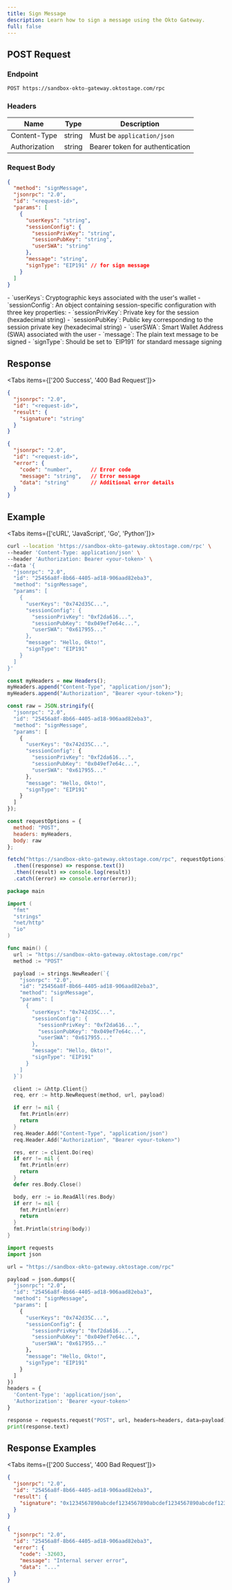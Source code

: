 ```yaml
---
title: Sign Message
description: Learn how to sign a message using the Okto Gateway.
full: false
---
```



<DevTools />

## POST Request

### Endpoint

```bash
POST https://sandbox-okto-gateway.oktostage.com/rpc
```

### Headers

| Name | Type | Description |
|------|------|-------------|
| Content-Type | string | Must be `application/json` |
| Authorization | string | Bearer token for authentication |

### Request Body

```json
{
  "method": "signMessage",
  "jsonrpc": "2.0",
  "id": "<request-id>",
  "params": [
    {
      "userKeys": "string",
      "sessionConfig": {
        "sessionPrivKey": "string",
        "sessionPubKey": "string", 
        "userSWA": "string"
      },
      "message": "string",
      "signType": "EIP191" // for sign message
    }
  ]
}
```

<CollapsibleCallout type="tip" title="Request Parameters">
- `userKeys`: Cryptographic keys associated with the user's wallet
- `sessionConfig`: An object containing session-specific configuration with three key properties:
  - `sessionPrivKey`: Private key for the session (hexadecimal string)
  - `sessionPubKey`: Public key corresponding to the session private key (hexadecimal string)
  - `userSWA`: Smart Wallet Address (SWA) associated with the user
- `message`: The plain text message to be signed
- `signType`: Should be set to `EIP191` for standard message signing

</CollapsibleCallout>

## Response

<Tabs items={['200 Success', '400 Bad Request']}>
<Tab value="200 Success">

```json
{
  "jsonrpc": "2.0",
  "id": "<request-id>",
  "result": {
    "signature": "string"    
  }
}
```

</Tab>

<Tab value="400 Bad Request">

```json
{
  "jsonrpc": "2.0",
  "id": "<request-id>",
  "error": {
    "code": "number",      // Error code
    "message": "string",   // Error message
    "data": "string"       // Additional error details
  }
}
```

</Tab>
</Tabs>

## Example

<Tabs items={['cURL', 'JavaScript', 'Go', 'Python']}>
<Tab value="cURL">

```bash
curl --location 'https://sandbox-okto-gateway.oktostage.com/rpc' \
--header 'Content-Type: application/json' \
--header 'Authorization: Bearer <your-token>' \
--data '{
  "jsonrpc": "2.0",
  "id": "25456a8f-8b66-4405-ad18-906aad82eba3",
  "method": "signMessage",
  "params": [
    {
      "userKeys": "0x742d35C...",
      "sessionConfig": {
        "sessionPrivKey": "0xf2da616...",
        "sessionPubKey": "0x049ef7e64c...",
        "userSWA": "0x617955..."
      },
      "message": "Hello, Okto!",
      "signType": "EIP191"
    }
  ]
}'
```

</Tab>

<Tab value="JavaScript">

```javascript
const myHeaders = new Headers();
myHeaders.append("Content-Type", "application/json");
myHeaders.append("Authorization", "Bearer <your-token>");

const raw = JSON.stringify({
  "jsonrpc": "2.0",
  "id": "25456a8f-8b66-4405-ad18-906aad82eba3",
  "method": "signMessage",
  "params": [
    {
      "userKeys": "0x742d35C...",
      "sessionConfig": {
        "sessionPrivKey": "0xf2da616...",
        "sessionPubKey": "0x049ef7e64c...",
        "userSWA": "0x617955..."
      },
      "message": "Hello, Okto!",
      "signType": "EIP191"
    }
  ]
});

const requestOptions = {
  method: "POST",
  headers: myHeaders,
  body: raw
};

fetch("https://sandbox-okto-gateway.oktostage.com/rpc", requestOptions)
  .then((response) => response.text())
  .then((result) => console.log(result))
  .catch((error) => console.error(error));
```
</Tab>

<Tab value="Go">

```go
package main

import (
  "fmt"
  "strings"
  "net/http"
  "io"
)

func main() {
  url := "https://sandbox-okto-gateway.oktostage.com/rpc"
  method := "POST"

  payload := strings.NewReader(`{
    "jsonrpc": "2.0",
    "id": "25456a8f-8b66-4405-ad18-906aad82eba3",
    "method": "signMessage",
    "params": [
      {
        "userKeys": "0x742d35C...",
        "sessionConfig": {
          "sessionPrivKey": "0xf2da616...",
          "sessionPubKey": "0x049ef7e64c...",
          "userSWA": "0x617955..."
        },
        "message": "Hello, Okto!",
        "signType": "EIP191"
      }
    ]
  }`)

  client := &http.Client{}
  req, err := http.NewRequest(method, url, payload)

  if err != nil {
    fmt.Println(err)
    return
  }
  req.Header.Add("Content-Type", "application/json")
  req.Header.Add("Authorization", "Bearer <your-token>")

  res, err := client.Do(req)
  if err != nil {
    fmt.Println(err)
    return
  }
  defer res.Body.Close()

  body, err := io.ReadAll(res.Body)
  if err != nil {
    fmt.Println(err)
    return
  }
  fmt.Println(string(body))
}
```

</Tab>

<Tab value="Python">

```python
import requests
import json

url = "https://sandbox-okto-gateway.oktostage.com/rpc"

payload = json.dumps({
  "jsonrpc": "2.0",
  "id": "25456a8f-8b66-4405-ad18-906aad82eba3",
  "method": "signMessage",
  "params": [
    {
      "userKeys": "0x742d35C...",
      "sessionConfig": {
        "sessionPrivKey": "0xf2da616...",
        "sessionPubKey": "0x049ef7e64c...",
        "userSWA": "0x617955..."
      },
      "message": "Hello, Okto!",
      "signType": "EIP191"
    }
  ]
})
headers = {
  'Content-Type': 'application/json',
  'Authorization': 'Bearer <your-token>'
}

response = requests.request("POST", url, headers=headers, data=payload)
print(response.text)
```

</Tab>
</Tabs>

## Response Examples

<Tabs items={['200 Success', '400 Bad Request']}>
<Tab value="200 Success">

```json
{
  "jsonrpc": "2.0",
  "id": "25456a8f-8b66-4405-ad18-906aad82eba3",
  "result": {
    "signature": "0x1234567890abcdef1234567890abcdef1234567890abcdef1234567890abcdef"
  }
}
```

</Tab>

<Tab value="400 Bad Request">

```json
{
  "jsonrpc": "2.0",
  "id": "25456a8f-8b66-4405-ad18-906aad82eba3",
  "error": {
    "code": -32603,
    "message": "Internal server error",
    "data": "..."
  }
}
```

</Tab>
</Tabs>
